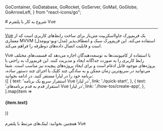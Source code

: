 
  GoContainer,
  GoDatabase,
  GoRocket,
  GoServer,
  GoMail,
  GoGlobe,
  GoArrowLeft,
} from "react-icons/go";

<Layout>
# شروع به کار با پلتفرم Vue
<hr className="mb-2" />

<a href="https://vuejs.org/" className="blue-link">Vue</a> یک فریم‌ورک جاوااسکریپت متن‌باز برای ساخت رابط‌های کاربری است که از معماری MVVM (مدل-ویو-ویومدل) استفاده می‌کند. این فریم‌ورک سبک و انعطاف‌پذیر است و قابلیت اتصال داده‌های دوطرفه را فراهم می‌کند. 
 
<div className="h-2" />
Vue با استفاده از کامپوننت‌ها به توسعه‌دهندگان اجازه می‌دهد که قسمت‌های مختلف رابط کاربری را به صورت جداگانه ایجاد و مدیریت کنند. این فریم‌ورک به راحتی با پروژه‌های موجود قابل ادغام است و برای ایجاد پروژه‌های پیچیده نیز مناسب است.
شما می‌توانید در سریع‌ترین زمان ممکن و به سادگی چند کلیک یا اجرای چند دستور ساده، برنامه خود را در لیارا مستقر کنید. در ادامه بخوانید:

<br />

<div className="grid md:grid-cols-2 gap-4">
            {[
    {
      text: 'استقرار سریع یک برنامه Vue در لیارا',
      link: './quick-start',
    },
    {
      text: 'استقرار قدم به قدم برنامه‌های Vue در لیارا',
      link: './how-tos/create-app',
    },
  ].map(item =>
              <Link href={item.link}>
                <Card className="flex cursor-pointer w-full items-center justify-between">
                  <div className="flex items-center gap-3">
                    <h4>
                      {item.text}
                    </h4>
                  </div>
                  <GoArrowLeft className="ml-1" />
                </Card>
              </Link>
            )}
          </div>

<br />

<Alert variant="success">
همچنین بخوانید:
<Link href='./related-links' className="blue-link">
 لینک‌های مرتبط با پلتفرم Vue
</Link>
</Alert>
<br />


</Layout>